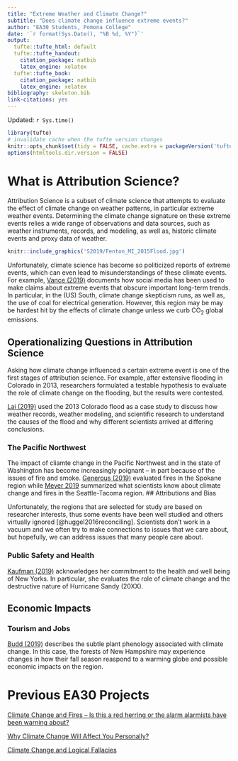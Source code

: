 ```yaml
---
title: "Extreme Weather and Climate Change?"
subtitle: "Does climate change influence extreme events?"
author: "EA30 Students, Pomona College"
date: '`r format(Sys.Date(), "%B %d, %Y")`'
output:
  tufte::tufte_html: default
  tufte::tufte_handout:
    citation_package: natbib
    latex_engine: xelatex
  tufte::tufte_book:
    citation_package: natbib
    latex_engine: xelatex
bibliography: skeleton.bib
link-citations: yes
---
```

Updated: `r Sys.time()`

```r
library(tufte)
# invalidate cache when the tufte version changes
knitr::opts_chunk$set(tidy = FALSE, cache.extra = packageVersion('tufte'))
options(htmltools.dir.version = FALSE)
```
# What is Attribution Science?

Attribution Science is a subset of climate science that attempts to evaluate the effect of climate change on weather patterns, in particular extreme weather events.  Determining the climate change signature on these extreme events relies a wide range of observations and data sources, such as weather instruments, records, and modeling, as well as, historic climate events and proxy data of weather.  


```r
knitr::include_graphics('S2019/Fenton_MI_2015Flood.jpg')
```

Unfortunately, climate science has become so politicized reports of extreme events, which can even lead to misunderstandings of these climate events. For example, [Vance (2019)](S2019/Vance/Vance2.html) documents how social media has been used to make claims about extreme events that obscure important long-term trends. In particular, in the (US) South, climate change skepticism runs, as well as, the use of coal for electrical generation. However, this region may be may be hardest hit by the effects of climate change unless we curb CO<sub>2</sub> global emissions. 

## Operationalizing Questions in Attribution Science

Asking how climate change influenced a certain extreme event is one of the first stages of attribution science. For example, after extensive flooding in Colorado in 2013, researchers formulated a testable hypothesis to evaluate the role of climate change on the flooding, but the results were contested. 

[Lai (2019)](S2019/Lai/Lai3.html) used the 2013 Colorado flood as a case study to discuss how weather records, weather modeling, and scientific research to understand the causes of the flood and why different scientists arrived at differing conclusions.

### The Pacific Northwest

The impact of cliamte change in the Pacific Northwest and in the state of Washington has become increasingly poignant -- in part because of the issues of fire and smoke. [Generous (2019)](S2019/Generous/Generous5.html) evaluated fires in the Spokane region while [Meyer 2019](S2019/Meyer/Meyer2.html) summarized what scientists know about climate change and fires in the Seattle-Tacoma region. 
## Attributions and Bias

Unfortunately, the regions that are selected for study are based on researcher interests, thus some events have been well studied and others virtually ignored [@huggel2016reconciling]. Scientists don't work in a vacuum and we often try to make connections to issues that we care about, but hopefully, we can address issues that many people care about. 

### Public Safety and Health

[Kaufman (2019)](S2019/Kaufman/Kaufman2.html) acknowledges her commitment to the health and well being of New Yorks. In particular, she evaluates the role of climate change and the destructive nature of Hurricane Sandy (20XX). 


## Economic Impacts



### Tourism and Jobs

[Budd (2019)](S2019/Budd/Budd2.html) describes the subtle plant phenology associated with climate change. In this case, the forests of New Hampshire may experience changes in how their fall season reaspond to a warming globe and possible economic impacts on the region. 

# Previous EA30 Projects

[Climate Change and Fires -- Is this a red herring or the alarm alarmists have been warning about?](F2018/index_2018F.html)

[Why Climate Change Will Affect You Personally?](F2017/index_2017F.html)

[Climate Change and Logical Fallacies](S2017/index_2017S.html)
